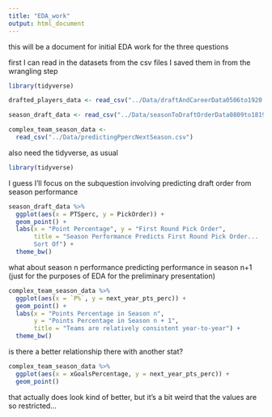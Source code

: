 ```yaml
---
title: "EDA_work"
output: html_document
---
```


this will be a document for initial EDA work for the three questions

first I can read in the datasets from the csv files I saved them in from the wrangling step

```r
library(tidyverse)

drafted_players_data <- read_csv("../Data/draftAndCareerData0506to1920.csv")

season_draft_data <- read_csv("../Data/seasonToDraftOrderData0809to1819.csv")

complex_team_season_data <-
  read_csv("../Data/predictingPpercNextSeason.csv")
```
also need the tidyverse, as usual
```r
library(tidyverse)
```

I guess I'll focus on the subquestion involving predicting draft order from season performance

```r
season_draft_data %>%
  ggplot(aes(x = PTSperc, y = PickOrder)) +
  geom_point() +
  labs(x = "Point Percentage", y = "First Round Pick Order", 
       title = "Season Performance Predicts First Round Pick Order... 
       Sort Of") +
  theme_bw()
```
what about season n performance predicting performance in season n+1 (just for the purposes of EDA for the preliminary presentation)

```r
complex_team_season_data %>%
  ggplot(aes(x = `P%`, y = next_year_pts_perc)) +
  geom_point() +
  labs(x = "Points Percentage in Season n", 
       y = "Points Percentage in Season n + 1", 
       title = "Teams are relatively consistent year-to-year") +
  theme_bw()
```
is there a better relationship there with another stat?
```r
complex_team_season_data %>%
  ggplot(aes(x = xGoalsPercentage, y = next_year_pts_perc)) +
  geom_point()
```
that actually does look kind of better, but it's a bit weird that the values are so restricted...

